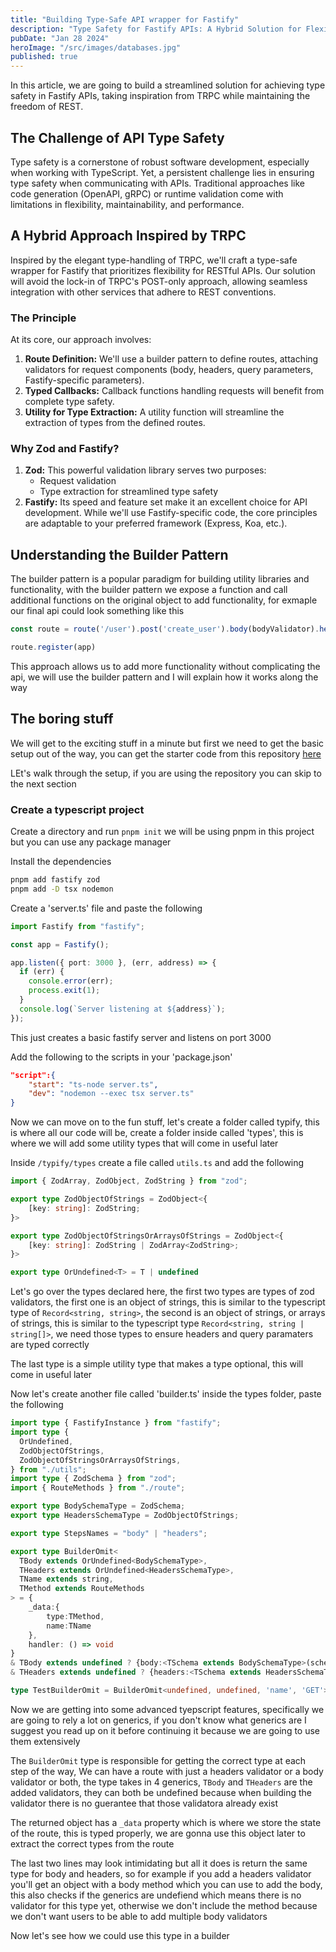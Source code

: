 ```yaml
---
title: "Building Type-Safe API wrapper for Fastify"
description: "Type Safety for Fastify APIs: A Hybrid Solution for Flexibility"
pubDate: "Jan 28 2024"
heroImage: "/src/images/databases.jpg"
published: true
---
```


In this article, we are going to build a streamlined solution for achieving type safety in Fastify APIs, taking inspiration from TRPC while maintaining the freedom of REST.

## The Challenge of API Type Safety
Type safety is a cornerstone of robust software development, especially when working with TypeScript. Yet, a persistent challenge lies in ensuring type safety when communicating with APIs.  Traditional approaches like code generation (OpenAPI, gRPC) or runtime validation come with limitations in flexibility, maintainability, and performance.

## A Hybrid Approach Inspired by TRPC

Inspired by the elegant type-handling of TRPC, we'll craft a type-safe wrapper for Fastify that prioritizes flexibility for RESTful APIs. Our solution will avoid the lock-in of TRPC's POST-only approach, allowing seamless integration with other services that adhere to REST conventions.

### The Principle

At its core, our approach involves:

1. **Route Definition:** We'll use a builder pattern to define routes, attaching validators for request components (body, headers, query parameters, Fastify-specific parameters).
2. **Typed Callbacks:** Callback functions handling requests will benefit from complete type safety.
3. **Utility for Type Extraction:** A utility function will streamline the extraction of types from the defined routes.

### Why Zod and Fastify?

1. **Zod:** This powerful validation library serves two purposes:
    - Request validation
    - Type extraction for streamlined type safety
2. **Fastify:** Its speed and feature set make it an excellent choice for API development. While we'll use Fastify-specific code, the core principles are adaptable to your preferred framework (Express, Koa, etc.).

## Understanding the Builder Pattern

The builder pattern is a popular paradigm for building utility libraries and functionality, with the builder pattern we expose a function and call additional functions on the original object to add functionality, for exmaple our final api could look something like this

```ts
const route = route('/user').post('create_user').body(bodyValidator).headers(headersValidator).handler(usersHandler)

route.register(app)
```

This approach allows us to add more functionality without complicating the api, we will use the builder pattern and I will explain how it works along the way

## The boring stuff

We will get to the exciting stuff in a minute but first we need to get the basic setup out of the way, you can get the starter code from this repository [here](https://github.com/isaacfink/typify/tree/starter)

LEt's walk through the setup, if you are using the repository you can skip to the next section

### Create a typescript project

Create a directory and run `pnpm init` we will be using pnpm in this project but you can use any package manager

Install the dependencies

```bash
pnpm add fastify zod
pnpm add -D tsx nodemon
```

Create a 'server.ts' file and paste the following

```ts
import Fastify from "fastify";

const app = Fastify();

app.listen({ port: 3000 }, (err, address) => {
  if (err) {
    console.error(err);
    process.exit(1);
  }
  console.log(`Server listening at ${address}`);
});
```

This just creates a basic fastify server and listens on port 3000

Add the following to the scripts in your 'package.json'

```json
"script":{
    "start": "ts-node server.ts",
    "dev": "nodemon --exec tsx server.ts"
}
```

Now we can move on to the fun stuff, let's create a folder called typify, this is where all our code will be, create a folder inside called 'types', this is where we will add some utility types that will come in useful later

Inside `/typify/types` create a file called `utils.ts` and add the following

```ts
import { ZodArray, ZodObject, ZodString } from "zod";

export type ZodObjectOfStrings = ZodObject<{
    [key: string]: ZodString;
}>

export type ZodObjectOfStringsOrArraysOfStrings = ZodObject<{
    [key: string]: ZodString | ZodArray<ZodString>;
}>

export type OrUndefined<T> = T | undefined
```

Let's go over the types declared here, the first two types are types of zod validators, the first one is an object of strings, this is similar to the typescript type of `Record<string, string>`, the second is an object of strings, or arrays of strings, this is similar to the typescript type `Record<string, string | string[]>`, we need those types to ensure headers and query paramaters are typed correctly

The last type is a simple utility type that makes a type optional, this will come in useful later

Now let's create another file called 'builder.ts' inside the types folder, paste the following

```ts
import type { FastifyInstance } from "fastify";
import type {
  OrUndefined,
  ZodObjectOfStrings,
  ZodObjectOfStringsOrArraysOfStrings,
} from "./utils";
import type { ZodSchema } from "zod";
import { RouteMethods } from "./route";

export type BodySchemaType = ZodSchema;
export type HeadersSchemaType = ZodObjectOfStrings;

export type StepsNames = "body" | "headers";

export type BuilderOmit<
  TBody extends OrUndefined<BodySchemaType>,
  THeaders extends OrUndefined<HeadersSchemaType>,
  TName extends string,
  TMethod extends RouteMethods
> = {
    _data:{
        type:TMethod,
        name:TName
    },
    handler: () => void
} 
& TBody extends undefined ? {body:<TSchema extends BodySchemaType>(schema:TSchema) => BuilderOmit<TSchema, THeaders, TName, TMethod>} : {}
& THeaders extends undefined ? {headers:<TSchema extends HeadersSchemaType>(schema:TSchema) => BuilderOmit<TBody, TSchema, TName, TMethod>} : {}

type TestBuilderOmit = BuilderOmit<undefined, undefined, 'name', 'GET'>
```

Now we are getting into some advanced tyepscript features, specifically we are going to rely a lot on generics, if you don't know what generics are I suggest you read up on it before continuing it because we are going to use them extensively

The `BuilderOmit` type is responsible for getting the correct type at each step of the way, We can have a route with just a headers validator or a body validator or both, the type takes in 4 generics, `TBody` and `THeaders` are the added validators, they can both be undefined because when building the validator there is no guerantee that those validatora already exist

The returned object has a `_data` property which is where we store the state of the route, this is typed properly, we are gonna use this object later to extract the correct types from the route

The last two lines may look intimidating but all it does is return the same type for body and headers, so for example if you add a headers validator you'll get an object with a body method which you can use to add the body, this also checks if the generics are undefiend which means there is no validator for this type yet, otherwise we don't include the method because we don't want users to be able to add multiple body validators

Now let's see how we could use this type in a builder